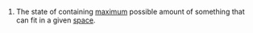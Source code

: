 #The state of containing [[maximum]] possible amount of something that can fit in a given [[space]].